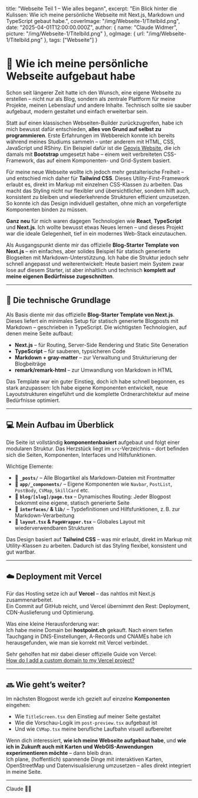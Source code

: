  title: "Webseite Teil 1 – Wie alles begann",
  excerpt: "Ein Blick hinter die Kulissen: Wie ich meine persönliche Webseite mit Next.js, Markdown und TypeScript gebaut habe.",
  coverImage: "/img/Webseite-1/Titelbild.png",
  date: "2025-04-01T12:00:00.000Z",
  author: {
    name: "Claude Widmer",
    picture: "/img/Webseite-1/Titelbild.png"
  },
  ogImage: {
    url: "/img/Webseite-1/Titelbild.png"
  },
  tags: ["Webseite"]
}

# 🚀 Wie ich meine persönliche Webseite aufgebaut habe

Schon seit längerer Zeit hatte ich den Wunsch, eine eigene Webseite zu erstellen – nicht nur als Blog, sondern als zentrale Plattform für meine Projekte, meinen Lebenslauf und andere Inhalte. Technisch sollte sie sauber aufgebaut, modern gestaltet und einfach erweiterbar sein.

Statt auf einen klassischen Webseiten-Builder zurückzugreifen, habe ich mich bewusst dafür entschieden, **alles von Grund auf selbst zu programmieren**. Erste Erfahrungen im Webbereich konnte ich bereits während meines Studiums sammeln – unter anderem mit HTML, CSS, JavaScript und RShiny. Ein Beispiel dafür ist die <a href="https://widmerc.github.io/Geovis_Website/" target="_blank" rel="noopener noreferrer">Geovis Website</a>, die ich damals mit **Bootstrap** umgesetzt habe – einem weit verbreiteten CSS-Framework, das auf einem Komponenten- und Grid-System basiert.

Für meine neue Webseite wollte ich jedoch mehr gestalterische Freiheit – und entschied mich daher für **Tailwind CSS**. Dieses Utility-First-Framework erlaubt es, direkt im Markup mit einzelnen CSS-Klassen zu arbeiten. Das macht das Styling nicht nur flexibler und übersichtlicher, sondern hilft auch, konsistent zu bleiben und wiederkehrende Strukturen effizient umzusetzen. So konnte ich das Design individuell gestalten, ohne mich an vorgefertigte Komponenten binden zu müssen.

**Ganz neu** für mich waren dagegen Technologien wie **React**, **TypeScript** und **Next.js**. Ich wollte bewusst etwas Neues lernen – und dieses Projekt war die ideale Gelegenheit, tief in ein modernes Web-Stack einzutauchen.

Als Ausgangspunkt diente mir das offizielle **Blog-Starter Template von Next.js** – ein einfaches, aber solides Beispiel für statisch generierte Blogseiten mit Markdown-Unterstützung. Ich habe die Struktur jedoch sehr schnell angepasst und weiterentwickelt: Heute basiert mein System zwar lose auf diesem Starter, ist aber inhaltlich und technisch **komplett auf meine eigenen Bedürfnisse zugeschnitten**.



---
## 🧱 Die technische Grundlage

Als Basis diente mir das offizielle **Blog-Starter Template von Next.js**. Dieses liefert ein minimales Setup für statisch generierte Blogposts mit Markdown – geschrieben in TypeScript. Die wichtigsten Technologien, auf denen meine Seite aufbaut:

- **Next.js** – für Routing, Server-Side Rendering und Static Site Generation
- **TypeScript** – für sauberen, typsicheren Code
- **Markdown + gray-matter** – zur Verwaltung und Strukturierung der Blogbeiträge
- **remark/remark-html** – zur Umwandlung von Markdown in HTML

Das Template war ein guter Einstieg, doch ich habe schnell begonnen, es stark anzupassen: Ich habe eigene Komponenten entwickelt, neue Layoutstrukturen eingeführt und die komplette Ordnerarchitektur auf meine Bedürfnisse optimiert.

---

## 💻 Mein Aufbau im Überblick

Die Seite ist vollständig **komponentenbasiert** aufgebaut und folgt einer modularen Struktur. Das Herzstück liegt im `src`-Verzeichnis – dort befinden sich die Seiten, Komponenten, Interfaces und Hilfsfunktionen.

Wichtige Elemente:

- 📁 **`_posts/`** – Alle Blogartikel als Markdown-Dateien mit Frontmatter
- 📁 **`app/_components/`** – Eigene Komponenten wie `Navbar`, `PostList`, `PostBody`, `CVMap`, `SkillCard` etc.
- 📁 **`blog/[slug]/page.tsx`** – Dynamisches Routing: Jeder Blogpost bekommt eine eigene, statisch generierte Seite
- 📁 **`interfaces/` & `lib/`** – Typdefinitionen und Hilfsfunktionen, z. B. zur Markdown-Verarbeitung
- 📄 **`layout.tsx` & `PageWrapper.tsx`** – Globales Layout mit wiederverwendbaren Strukturen

Das Design basiert auf **Tailwind CSS** – was mir erlaubt, direkt im Markup mit Utility-Klassen zu arbeiten. Dadurch ist das Styling flexibel, konsistent und gut wartbar.

---

## ☁️ Deployment mit Vercel

Für das Hosting setze ich auf **Vercel** – das nahtlos mit Next.js zusammenarbeitet.  
Ein Commit auf GitHub reicht, und Vercel übernimmt den Rest: Deployment, CDN-Auslieferung und Optimierung.

Was eine kleine Herausforderung war:  
Ich habe meine Domain bei **hostpoint.ch** gekauft. Nach einem tiefen Tauchgang in DNS-Einstellungen, A-Records und CNAMEs habe ich herausgefunden, wie man sie korrekt mit Vercel verbindet.

Sehr geholfen hat mir dabei dieser offizielle Guide von Vercel:  
<a href="https://vercel.com/guides/how-do-i-add-a-custom-domain-to-my-vercel-project" target="_blank" rel="noopener noreferrer">How do I add a custom domain to my Vercel project?</a>

---

## 🔜 Wie geht’s weiter?

Im nächsten Blogpost werde ich gezielt auf einzelne **Komponenten** eingehen:

- Wie `TitleScreen.tsx` den Einstieg auf meiner Seite gestaltet  
- Wie die Vorschau-Logik im `post-preview.tsx` aufgebaut ist  
- Und wie `CVMap.tsx` meine berufliche Laufbahn visuell aufbereitet

Wenn dich interessiert, **wie ich meine Webseite aufgebaut habe**, und **wie ich in Zukunft auch mit Karten und WebGIS-Anwendungen experimentieren möchte** – dann bleib dran.  
Ich plane, (hoffentlich) spannende Dinge mit interaktiven Karten, OpenStreetMap und Datenvisualisierung umzusetzen – alles direkt integriert in meine Seite.

---

Claude 👨‍💻

